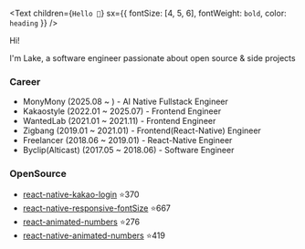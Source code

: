 <Text
  children={`Hello 👋`}
  sx={{ fontSize: [4, 5, 6], fontWeight: `bold`, color: `heading` }}
/>

Hi!

I'm Lake, a software engineer passionate about open source & side projects

### Career

- MonyMony (2025.08 ~ ) - AI Native Fullstack Engineer
- Kakaostyle (2022.01 ~ 2025.07) - Frontend Engineer
- WantedLab (2021.01 ~ 2021.11) - Frontend Engineer
- Zigbang (2019.01 ~ 2021.01) - Frontend(React-Native) Engineer
- Freelancer (2018.06 ~ 2019.01) - React-Native Engineer
- Byclip(Alticast) (2017.05 ~ 2018.06) - Software Engineer

### OpenSource

- [react-native-kakao-login](https://github.com/crossplatformkorea/react-native-kakao-login) ⭐️370
- [react-native-responsive-fontSize](https://github.com/heyman333/react-native-responsive-fontSize) ⭐️667
- [react-animated-numbers](https://github.com/heyman333/react-animated-numbers) ⭐️276
- [react-native-animated-numbers](https://github.com/heyman333/react-native-animated-numbers) ⭐️419
